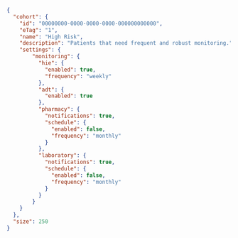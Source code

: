 ```json
{
  "cohort": {
    "id": "00000000-0000-0000-0000-000000000000",
    "eTag": "1",
    "name": "High Risk",
    "description": "Patients that need frequent and robust monitoring.",
    "settings": {
        "monitoring": {
          "hie": {
            "enabled": true,
            "frequency": "weekly"
          },
          "adt": {
            "enabled": true
          },
          "pharmacy": {
            "notifications": true,
            "schedule": {
              "enabled": false,
              "frequency": "monthly"
            }
          },
          "laboratory": {
            "notifications": true,
            "schedule": {
              "enabled": false,
              "frequency": "monthly"
            }
          }
        }
    }
  },
  "size": 250
}
```
